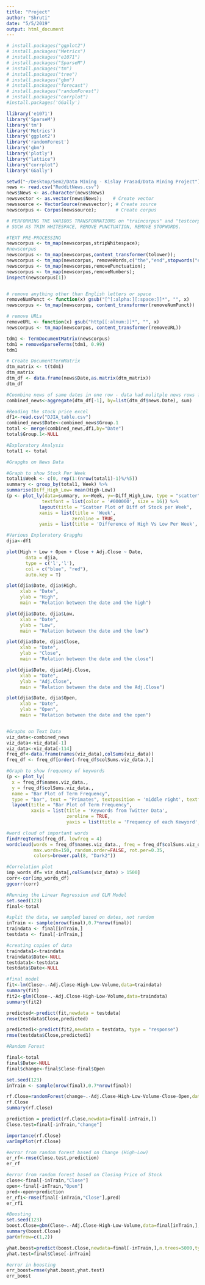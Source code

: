 ```yaml
---
title: "Project"
author: "Shruti"
date: "5/5/2019"
output: html_document
---
```


```r
# install.packages("ggplot2")
# install.packages("Metrics")
# install.packages("e1071")
# install.packages("SparseM")
# install.packages("tm")
# install.packages("tree")
# install.packages("gbm")
# install.packages("forecast")
# install.packages("randomForest")
# install.packages("corrplot")
#install.packages('GGally')

llibrary('e1071')
library('SparseM')
library('tm')
library('Metrics')
library('ggplot2')
library('randomForest')
library('gbm')
library('plotly')
library("lattice")
library("corrplot")
library('GGally')

setwd("~/Desktop/Sem2/Data MIning - Kislay Prasad/Data Mining Project")
news <- read.csv("RedditNews.csv")
news$News <- as.character(news$News)
newsvector <- as.vector(news$News);    # Create vector
newssource <- VectorSource(newsvector); # Create source
newscorpus <- Corpus(newssource);       # Create corpus
```

```r
# PERFORMING THE VARIOUS TRANSFORMATIONS on "traincorpus" and "testcorpus" DATASETS
# SUCH AS TRIM WHITESPACE, REMOVE PUNCTUATION, REMOVE STOPWORDS.

#TEXT PRE-PROCESSING
newscorpus <- tm_map(newscorpus,stripWhitespace);
#newscorpus
newscorpus <- tm_map(newscorpus,content_transformer(tolower));
newscorpus <- tm_map(newscorpus, removeWords,c("the","end",stopwords("english")));
newscorpus <- tm_map(newscorpus,removePunctuation);
newscorpus <- tm_map(newscorpus,removeNumbers);
inspect(newscorpus[1])


# remove anything other than English letters or space
removeNumPunct <- function(x) gsub("[^[:alpha:][:space:]]*", "", x)
newscorpus <- tm_map(newscorpus, content_transformer(removeNumPunct))

# remove URLs
removeURL <- function(x) gsub("http[[:alnum:]]*", "", x)
newscorpus <- tm_map(newscorpus, content_transformer(removeURL))
```
```r
tdm1 <- TermDocumentMatrix(newscorpus)
tdm1 = removeSparseTerms(tdm1, 0.99)
tdm1

# Create DocumentTermMatrix
dtm_matrix <- t(tdm1)
dtm_matrix
dtm_df <- data.frame(news$Date,as.matrix(dtm_matrix))
dtm_df

#Coombine news of same dates in one row - data had mulitple news rows for a single date
combined_news<-aggregate(dtm_df[-1], by=list(dtm_df$news.Date), sum)
```

```r
#Reading the stock price excel
df1<-read.csv("DJIA_table.csv")
combined_news$Date<-combined_news$Group.1
total <- merge(combined_news,df1,by="Date")
total$Group.1<-NULL
```

```r
#Exploratory Analysis
total1 <- total

#Grapghs on News Data

#Graph to show Stock Per Week
total1$Week <- c(0, rep(1:(nrow(total1)-1)%/%5))
summary <- group_by(total1, Week) %>%
summarise(Diff_High_Low= mean(High-Low))
(p <- plot_ly(data=summary, x=~Week, y=~Diff_High_Low, type = "scatter",
             textfont = list(color = '#000000', size = 16)) %>%
            layout(title = "Scatter Plot of Diff of Stock per Week",
            xaxis = list(title = 'Week',
                        zeroline = TRUE,
            yaxis = list(title = 'Difference of High Vs Low Per Week', zeroline = TRUE))))

#Various Exploratory Grapghs
djia<-df1

plot(High + Low + Open + Close + Adj.Close ~ Date, 
       data = djia, 
       type = c('l','l'), 
       col = c("blue", "red"),
       auto.key = T)

plot(djia$Date, djia$High,
     xlab = "Date",
     ylab = "High",
     main = "Relation between the date and the high")

plot(djia$Date, djia$Low,
     xlab = "Date",
     ylab = "Low",
     main = "Relation between the date and the low")

plot(djia$Date, djia$Close,
     xlab = "Date",
     ylab = "Close",
     main = "Relation between the date and the close")

plot(djia$Date, djia$Adj.Close,
     xlab = "Date",
     ylab = "Adj.Close",
     main = "Relation between the date and the Adj.Close")

plot(djia$Date, djia$Open,
     xlab = "Date",
     ylab = "Open",
     main = "Relation between the date and the open")


#Graphs on Text Data
viz_data<-combined_news
viz_data<-viz_data[-1]
viz_data<-viz_data[-114]
freq_df<-data.frame(names(viz_data),colSums(viz_data))
freq_df <- freq_df[order(-freq_df$colSums.viz_data.),] 

#Graph to show frequency of keywords
(p <- plot_ly(
  x = freq_df$names.viz_data.,
  y = freq_df$colSums.viz_data.,
  name = "Bar Plot of Term Frequency",
  type = "bar", text = "Primates", textposition = 'middle right', textfont = list(color = '#000000', size = 16)) %>%
  layout(title = "Bar Plot of Term Frequency",
         xaxis = list(title = 'Keywords from Twitter Data',
                      zeroline = TRUE,
                      yaxis = list(title = 'Frequency of each Kewyord', zeroline = TRUE))))

#word cloud of important words
findFreqTerms(freq_df, lowfreq = 4)
wordcloud(words = freq_df$names.viz_data., freq = freq_df$colSums.viz_data., min.freq = 700,
          max.words=150, random.order=FALSE, rot.per=0.35, 
          colors=brewer.pal(8, "Dark2"))

#Correlation plot 
imp_words_df= viz_data[,colSums(viz_data) > 1500]
corr<-cor(imp_words_df)
ggcorr(corr)
```

```r
#Running the Linear Regression and GLM Model
set.seed(123)
final<-total

#split the data, we sampled based on dates, not random
inTrain <- sample(nrow(final),0.7*nrow(final))
traindata <- final[inTrain,]
testdata <- final[-inTrain,]

#creating copies of data
traindata1<-traindata
traindata$Date<-NULL
testdata1<-testdata
testdata$Date<-NULL

#final model
fit<-lm(Close~.-Adj.Close-High-Low-Volume,data=traindata)
summary(fit)
fit2<-glm(Close~.-Adj.Close-High-Low-Volume,data=traindata)
summary(fit2)

predicted<-predict(fit,newdata = testdata)
rmse(testdata$Close,predicted)

predicted1<-predict(fit2,newdata = testdata, type = "response")
rmse(testdata$Close,predicted1)
```

```r
#Random Forest

final<-total
final$Date<-NULL
final$change<-final$Close-final$Open

set.seed(123)
inTrain <- sample(nrow(final),0.7*nrow(final))

rf.Close=randomForest(change~.-Adj.Close-High-Low-Volume-Close-Open,data=final,subset=inTrain,mtry=4,importance=TRUE)
rf.Close
summary(rf.Close)

prediction = predict(rf.Close,newdata=final[-inTrain,])
Close.test=final[-inTrain,"change"]

importance(rf.Close)
varImpPlot(rf.Close)

#error from random forest based on Change (High-Low)
er_rf<-rmse(Close.test,prediction)
er_rf

#error from random forest based on Closing Price of Stock
close<-final[-inTrain,"Close"]
open<-final[-inTrain,"Open"]
pred<-open+prediction
er_rf1<-rmse(final[-inTrain,"Close"],pred)
er_rf1
```


```r
#Boosting
set.seed(123)
boost.Close=gbm(Close~.-Adj.Close-High-Low-Volume,data=final[inTrain,],n.trees=5000,interaction.depth=4)
summary(boost.Close)
par(mfrow=c(1,2))

yhat.boost=predict(boost.Close,newdata=final[-inTrain,],n.trees=5000,type="response")
yhat.test=final$Close[-inTrain]

#error in boosting
err_boost=rmse(yhat.boost,yhat.test)
err_boost
```


